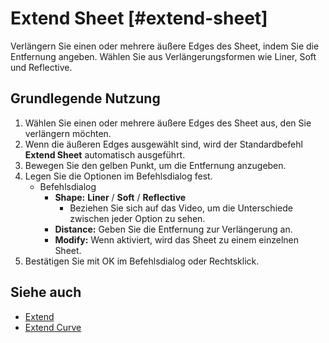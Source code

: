 
# Extend Sheet [#extend-sheet]

<Reference shortcut="" command="Extend Sheet" button="" />

Verlängern Sie einen oder mehrere äußere Edges des Sheet, indem Sie die Entfernung angeben. Wählen Sie aus Verlängerungsformen wie Liner, Soft und Reflective.

## Grundlegende Nutzung

1. Wählen Sie einen oder mehrere äußere Edges des Sheet aus, den Sie verlängern möchten.
2. Wenn die äußeren Edges ausgewählt sind, wird der Standardbefehl **Extend Sheet** automatisch ausgeführt.
3. Bewegen Sie den gelben Punkt, um die Entfernung anzugeben.
4. Legen Sie die Optionen im Befehlsdialog fest.
    - <Kst>Befehlsdialog</Kst>
        - **Shape:** **Liner** /  **Soft** /  **Reflective**
            - Beziehen Sie sich auf das Video, um die Unterschiede zwischen jeder Option zu sehen.
        - **Distance:** Geben Sie die Entfernung zur Verlängerung an.
        - **Modify:** Wenn aktiviert, wird das Sheet zu einem einzelnen Sheet.
5. Bestätigen Sie mit OK im Befehlsdialog oder Rechtsklick.

<VideoPlayer fileName="extend-sheet"/>

## Siehe auch
- [Extend](extend)
- [Extend Curve](/sketch/extend-curve)